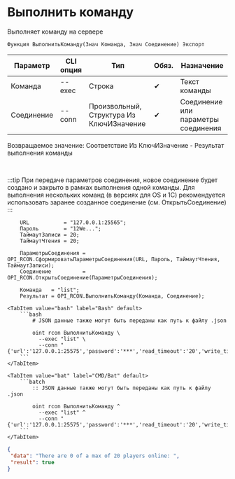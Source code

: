 ﻿---
sidebar_position: 2
description: Выполнить команду и другие функции для работы с RCON в Открытом пакете интеграций - бесплатной open-source библиотеке интеграций для 1С:Предприятие 8, OneScript и CLI
keywords: [1C, 1С, 1С:Предприятие, 1С:Предприятие 8.3, API, Интеграция, Сервисы, Обмен, OneScript, CLI, RCON]
---


# Выполнить команду
 Выполняет команду на сервере



`Функция ВыполнитьКоманду(Знач Команда, Знач Соединение) Экспорт`

  | Параметр | CLI опция | Тип | Обяз. | Назначение |
  |-|-|-|-|-|
  | Команда | --exec | Строка | &#x2714; | Текст команды |
  | Соединение | --conn | Произвольный, Структура Из КлючИЗначение | &#x2714; | Соединение или параметры соединения |

  
  Возвращаемое значение:   Соответствие Из КлючИЗначение - Результат выполнения команды

<br/>

:::tip
При передаче параметров соединения, новое соединение будет создано и закрыто в рамках выполнения одной команды. Для выполнения нескольких команд (в версиях для OS и 1С) рекомендуется использовать заранее созданное соединение (см. ОткрытьСоединение)
:::
<br/>



```bsl title="Пример использования для 1С:Предприятие/OneScript"
    URL           = "127.0.0.1:25565";
    Пароль        = "12We...";
    ТаймаутЗаписи = 20;
    ТаймаутЧтения = 20;

    ПараметрыСоединения = OPI_RCON.СформироватьПараметрыСоединения(URL, Пароль, ТаймаутЧтения, ТаймаутЗаписи);
    Соединение          = OPI_RCON.ОткрытьСоединение(ПараметрыСоединения);

    Команда   = "list";
    Результат = OPI_RCON.ВыполнитьКоманду(Команда, Соединение);
```
    

 <Tabs>
  
    <TabItem value="bash" label="Bash" default>
        ```bash
            # JSON данные также могут быть переданы как путь к файлу .json
            
            oint rcon ВыполнитьКоманду \
              --exec "list" \
              --conn "{'url':'127.0.0.1:25575','password':'***','read_timeout':'20','write_timeout':'20'}"
        ```
    </TabItem>
  
    <TabItem value="bat" label="CMD/Bat" default>
        ```batch
            :: JSON данные также могут быть переданы как путь к файлу .json
            
            oint rcon ВыполнитьКоманду ^
              --exec "list" ^
              --conn "{'url':'127.0.0.1:25575','password':'***','read_timeout':'20','write_timeout':'20'}"
        ```
    </TabItem>
</Tabs>


```json title="Результат"
{
 "data": "There are 0 of a max of 20 players online: ",
 "result": true
}
```
